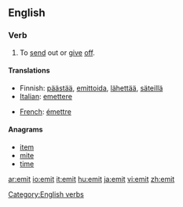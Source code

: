 ==English==

===Verb===
{{en-verb|emitt|ing}}
#To [[send]] out or [[give]] [[off]].

====Translations====
{{top}}
*Finnish: [[päästää]], [[emittoida]], [[lähettää]], [[säteillä]]
*[[Italian]]: [[emettere]]
{{mid}}
*[[French]]: [[émettre]]
{{bottom}}

====Anagrams====
*[[item]]
*[[mite]]
*[[time]]

[[Category:English verbs]]

[[ar:emit]]
[[io:emit]]
[[it:emit]]
[[hu:emit]]
[[ja:emit]]
[[vi:emit]]
[[zh:emit]]